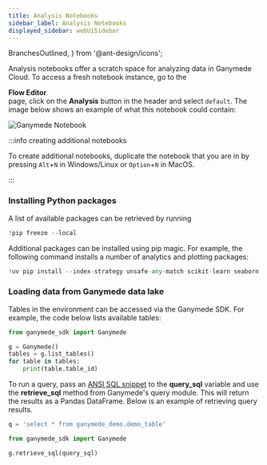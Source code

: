 ```yaml
---
title: Analysis Notebooks
sidebar_label: Analysis Notebooks
displayed_sidebar: webUiSidebar
---
```


  BranchesOutlined,
} from '@ant-design/icons';

Analysis notebooks offer a scratch space for analyzing data in Ganymede Cloud.  To access a fresh notebook instance, go to the <div className="button darkblue_button"><BranchesOutlined /> **Flow Editor**</div> page, click on the **Analysis** button in the header and select `default`.  The image below shows an example of what this notebook could contain:

![Ganymede Notebook](https://ganymede-bio.mo.cloudinary.net/apiServer/GanymedeNotebook_20250124.png)

:::info creating additional notebooks

To create additional notebooks, duplicate the notebook that you are in by pressing `Alt`+`N` in Windows/Linux or `Option`+`N` in MacOS.

:::

### Installing Python packages

A list of available packages can be retrieved by running

```python
!pip freeze --local
```

Additional packages can be installed using pip magic.  For example, the following command installs a number of analytics and plotting packages:

```python
!uv pip install --index-strategy unsafe-any-match scikit-learn seaborn matplotlib pandas_gbq
```

### Loading data from Ganymede data lake

Tables in the environment can be accessed via the Ganymede SDK.  For example, the code below lists available tables:

```python
from ganymede_sdk import Ganymede

g = Ganymede()
tables = g.list_tables()
for table in tables:
    print(table.table_id)
```

To run a query, pass an [ANSI SQL snippet](https://cloud.google.com/bigquery/docs/reference/standard-sql/query-syntax) to the __query_sql__ variable and use the __retrieve_sql__ method from Ganymede's query module.  This will return the results as a Pandas DataFrame.  Below is an example of retrieving query results.

```python
q = 'select * from ganymede_demo.demo_table'
```
```python
from ganymede_sdk import Ganymede

g.retrieve_sql(query_sql)
```

